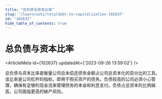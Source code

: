 ```yaml
---
title: "总负债与资本比率"
slug: "/learn/wiki/totaldebt-to-capitalization-102637"
id: "102637"
hide_table_of_contents: true
---
```



# 总负债与资本比率

<ArticleMeta id={102637} updatedAt={'2023-09-26 13:59:02'} />
<div className='border-solid border-b border-t-0 my-4 border-[var(--ifm-color-gray-300)]' />

总负债与资本比率是衡量公司总未偿还债务金额占公司总资本化的百分比的工具。该比率是公司杠杆的指标，即用于购买资产的债务。负债较高的公司必须小心管理，确保有足够的现金流来管理债务的本金和利息支付。负债占总资本的比例越高，公司面临更高的破产风险。
